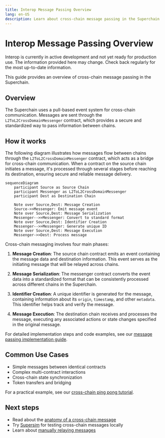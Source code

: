 ```yaml
---
title: Interop Message Passing Overview
lang: en-US
description: Learn about cross-chain message passing in the Superchain.
---
```



# Interop Message Passing Overview

<Callout>
  Interop is currently in active development and not yet ready for production use. The information provided here may change. Check back regularly for the most up-to-date information.
</Callout>

This guide provides an overview of cross-chain message passing in the Superchain.

## Overview

The Superchain uses a pull-based event system for cross-chain communication. Messages are sent through the `L2ToL2CrossDomainMessenger` contract, which provides a secure and standardized way to pass information between chains.

## How it works

The following diagram illustrates how messages flow between chains through the `L2ToL2CrossDomainMessenger` contract, which acts as a bridge for cross-chain communication. When a contract on the source chain initiates a message, it's processed through several stages before reaching its destination, ensuring secure and reliable message delivery.

```mermaid
sequenceDiagram
    participant Source as Source Chain
    participant Messenger as L2ToL2CrossDomainMessenger
    participant Dest as Destination Chain
    
    Note over Source,Dest: Message Creation
    Source->>Messenger: Emit message event
    Note over Source,Dest: Message Serialization
    Messenger-->>Messenger: Convert to standard format
    Note over Source,Dest: Identifier Creation
    Messenger-->>Messenger: Generate unique ID
    Note over Source,Dest: Message Execution
    Messenger->>Dest: Process message
```

Cross-chain messaging involves four main phases:

1. **Message Creation**: The source chain contract emits an event containing the message data and destination information. This event serves as the initiating message that will be relayed across chains.

2. **Message Serialization**: The messenger contract converts the event data into a standardized format that can be consistently processed across different chains in the Superchain.

3. **Identifier Creation**: A unique identifier is generated for the message, containing information about its `origin`, `timestamp`, and other `metadata`. This identifier helps track and verify the message.

4. **Message Execution**: The destination chain receives and processes the message, executing any associated actions or state changes specified in the original message.

For detailed implementation steps and code examples, see our [message passing implementation guide](https://supersim.pages.dev/guides/interop/relay-using-viem.html).

## Common Use Cases

*   Simple messages between identical contracts
*   Complex multi-contract interactions
*   Cross-chain state synchronization
*   Token transfers and bridging

For a practical example, see our [cross-chain ping pong tutorial](https://supersim.pages.dev/guides/interop/cross-chain-contract-via-l2cdm).

## Next steps

*   Read about the [anatomy of a cross-chain message](/stack/interop/cross-chain-message)
*   Try [Supersim](supersim) for testing cross-chain messages locally
*   Learn about [manually relaying messages](https://supersim.pages.dev/guides/interop/manually-relaying-interop-messages-cast)
